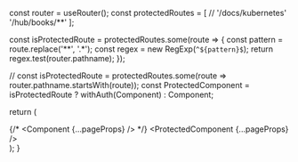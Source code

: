 
  const router = useRouter();
  const protectedRoutes = [
    // '/docs/kubernetes'
    '/hub/books/**'
  ];

  const isProtectedRoute = protectedRoutes.some(route => {
    const pattern = route.replace('**', '.*');
    const regex = new RegExp(`^${pattern}$`);
    return regex.test(router.pathname);
  });

  // const isProtectedRoute = protectedRoutes.some(route => router.pathname.startsWith(route));
  const ProtectedComponent = isProtectedRoute ? withAuth(Component) : Component;

  return (
    <div className="bg-black">
      <ScrollProgress className="top-[60px]" />
      {/* <Component {...pageProps} /> */}
      <ProtectedComponent {...pageProps} />
    </div>
  );
}
